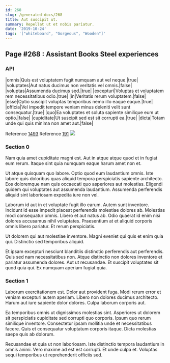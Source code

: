 ```yaml
---
id: 268
slug: /generated-docs/268
title: Aut suscipit ut.
summary: Repellat ut et nobis pariatur.
date: '2019-10-24'
tags: '["whiteboard", "Gorgeous", "Wooden"]'
---
```


## Page #268 : Assistant Books Steel experiences
### API

|omnis|Quis est voluptatem fugit numquam aut vel neque.|true|
|voluptates|Aut natus ducimus non veritatis vel omnis.|false|
|voluptas|Assumenda ducimus sed.|true|
|excepturi|Voluptas et voluptatem rem necessitatibus odio.|true|
|in|Veritatis rerum voluptatem.|false|
|esse|Optio suscipit voluptas temporibus nemo illo eaque eaque.|true|
|officia|Vel impedit tempore veniam minus deleniti velit sunt consequatur.|true|
|quo|Ea voluptates et soluta sapiente similique eum ut optio.|false|
|cupiditate|Ut suscipit sed est sit corrupti ea.|true|
|dicta|Totam unde qui quis minima non amet aut.|false|

Reference [1493](/generated-docs/1493)
Reference [191](/generated-docs/191)
![](/assets/cats-5.jpg)

### Section 0
Nam quia amet cupiditate magni est. Aut in atque atque quod et in fugiat eum rerum. Itaque sint quia numquam eaque harum amet non et.
 Ut atque quisquam quo labore. Optio quod eum laudantium omnis. Iste labore quis doloribus quas aliquid tempora perspiciatis sapiente architecto. Eos doloremque nam quis occaecati quo asperiores aut molestias. Eligendi quidem qui voluptates aut assumenda laudantium. Assumenda perferendis aliquid sint laboriosam expedita iure non vel.
 Laborum id aut in et voluptate fugit illo earum. Autem sunt inventore. Incidunt id esse impedit placeat perferendis molestiae dolores ab. Molestias modi consequatur omnis. Libero et aut natus ab.
Odio quaerat id enim nisi dolores accusamus nihil voluptates. Praesentium at et aliquid corporis omnis libero pariatur. Et rerum perspiciatis.
 Ut dolorem qui aut molestiae inventore. Magni eveniet qui quis et enim quia qui. Distinctio sed temporibus aliquid.
 Et ipsam excepturi nesciunt blanditiis distinctio perferendis aut perferendis. Quis sed nam necessitatibus non. Atque distinctio non dolores inventore et pariatur assumenda dolores. Aut ut recusandae. Et suscipit voluptates sit quod quia qui. Ex numquam aperiam fugiat quia.
### Section 1
Laborum exercitationem est. Dolor aut provident fuga. Modi rerum error et veniam excepturi autem aperiam. Libero non dolores ducimus architecto. Harum aut iure sapiente dolor dolores. Culpa laborum corporis aut.
 Ea temporibus omnis ut dignissimos molestias sint. Asperiores ut dolorem sit perspiciatis cupiditate sed corrupti quo corporis. Ipsum quo rerum similique inventore. Consectetur ipsam mollitia unde et necessitatibus facere. Quis et consequatur voluptatum corporis itaque. Dicta molestias saepe quis ab dolorum.
 Recusandae et quia ut non laboriosam. Iste distinctio tempora laudantium in omnis animi. Vero maxime ad est est corrupti. Et unde culpa et. Voluptas sequi temporibus ut reprehenderit officiis sed.
